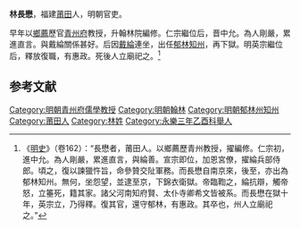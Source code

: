 '''林長懋'''，福建[[莆田|莆田]]人，明朝官吏。

早年以[[鄉薦|鄉薦]]歷官[[青州府|青州府]]教授，升翰林院編修。仁宗繼位后，晋中允。為人剛嚴，累進直言。與戴綸關係甚好。后因[[戴綸|戴綸]]連坐，出任[[郁林|郁林]][[知州|知州]]，再下獄。明英宗繼位后，釋放復職，有惠政。死後人立廟祀之。<ref>《[[明史|明史]]》（卷162）：“長懋者，莆田人。以鄉薦歷青州教授，擢編修。仁宗初，進中允。為人剛嚴，累進直言，與綸善。宣宗即位，加恩宮僚，擢綸兵部侍郎。頃之，復以諫獵忤旨，命參贊交阯軍務。而長懋自南京來，後至，亦出為郁林知州。無何，坐怨望，並逮至京，下錦衣衛獄。帝臨鞫之，綸抗辯，觸帝怒，立箠死，籍其家。諸父河南知府賢、太仆寺卿希文皆被系。而長懋在獄十年，英宗立，乃得釋。復其官，還守郁林，有惠政。其卒也，州人立廟祀之。”</ref>

==参考文献==
{{wikisource|明史/卷162}}
<div class="references-small">
<references />
</div>

{{明朝人物小作品}}

[[Category:明朝青州府儒學教授|Category:明朝青州府儒學教授]]
[[Category:明朝翰林|Category:明朝翰林]]
[[Category:明朝郁林州知州|Category:明朝郁林州知州]]
[[Category:莆田人|Category:莆田人]]
[[Category:林姓|Category:林姓]]
[[Category:永樂三年乙酉科舉人|Category:永樂三年乙酉科舉人]]